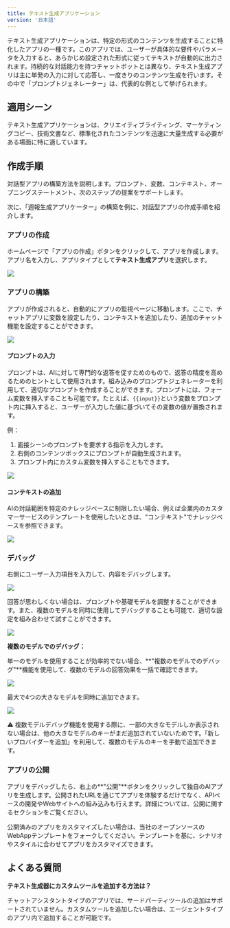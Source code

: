 ```yaml
---
title: テキスト生成アプリケーション
version: '日本語'
---
```


テキスト生成アプリケーションは、特定の形式のコンテンツを生成することに特化したアプリの一種です。このアプリでは、ユーザーが具体的な要件やパラメータを入力すると、あらかじめ設定された形式に従ってテキストが自動的に出力されます。持続的な対話能力を持つチャットボットとは異なり、テキスト生成アプリは主に単発の入力に対して応答し、一度きりのコンテンツ生成を行います。その中で「プロンプトジェネレーター」は、代表的な例として挙げられます。

## 適用シーン

テキスト生成アプリケーションは、クリエイティブライティング、マーケティングコピー、技術文書など、標準化されたコンテンツを迅速に大量生成する必要がある場面に特に適しています。

## 作成手順

対話型アプリの構築方法を説明します。プロンプト、変数、コンテキスト、オープニングステートメント、次のステップの提案をサポートします。

次に、「週報生成アプリケーター」の構築を例に、対話型アプリの作成手順を紹介します。

### アプリの作成

ホームページで「アプリの作成」ボタンをクリックして、アプリを作成します。アプリ名を入力し、アプリタイプとして**テキスト生成アプリ**を選択します。

![](/img/94275017d6f0477fcd32323e52915fd6.png)

### アプリの構築

アプリが作成されると、自動的にアプリの監視ページに移動します。ここで、チャットアプリに変数を設定したり、コンテキストを追加したり、追加のチャット機能を設定することができます。

![](/img/ed7368f117afa02ca5359472ea1167e8.png)

#### プロンプトの入力

プロンプトは、AIに対して専門的な返答を促すためのもので、返答の精度を高めるためのヒントとして使用されます。組み込みのプロンプトジェネレーターを利用して、適切なプロンプトを作成することができます。プロンプトには、フォーム変数を挿入することも可能です。たとえば、`{{input}}`という変数をプロンプト内に挿入すると、ユーザーが入力した値に基づいてその変数の値が置換されます。

例：
1. 面接シーンのプロンプトを要求する指示を入力します。
2. 右側のコンテンツボックスにプロンプトが自動生成されます。
3. プロンプト内にカスタム変数を挿入することもできます。

![](/img/592adde305ffe7a9b2f538b20a14483e.png)

#### コンテキストの追加

AIの対話範囲を特定のナレッジベースに制限したい場合、例えば企業内のカスタマーサービスのテンプレートを使用したいときは、"コンテキスト"でナレッジベースを参照できます。

![](/img/838312f6b88927a08c9f113c9a557608.png)

### デバッグ

右側にユーザー入力項目を入力して、内容をデバッグします。

![](/img/302d73e248bc80a357e83ab3d65dcf32.png)

回答が思わしくない場合は、プロンプトや基礎モデルを調整することができます。また、複数のモデルを同時に使用してデバッグすることも可能で、適切な設定を組み合わせて試すことができます。

![](/img/241e9bd270b26a8b9658a784ecf9bf13.png)

**複数のモデルでのデバッグ：**

単一のモデルを使用することが効率的でない場合、**"複数のモデルでのデバッグ"**機能を使用して、複数のモデルの回答効果を一括で確認できます。

![](/img/5a6cff31c1fa94912ee39306739a2d6e.png)

最大で4つの大きなモデルを同時に追加できます。

![](/img/60109394134b665cb856505503f4d975.png)

⚠️ 複数モデルデバッグ機能を使用する際に、一部の大きなモデルしか表示されない場合は、他の大きなモデルのキーがまだ追加されていないためです。「新しいプロバイダーを追加」を利用して、複数のモデルのキーを手動で追加できます。

### アプリの公開

アプリをデバッグしたら、右上の**"公開"**ボタンをクリックして独自のAIアプリを生成します。公開されたURLを通じてアプリを体験するだけでなく、APIベースの開発やWebサイトへの組み込みも行えます。詳細については、公開に関するセクションをご覧ください。

公開済みのアプリをカスタマイズしたい場合は、当社のオープンソースのWebAppテンプレートをフォークしてください。テンプレートを基に、シナリオやスタイルに合わせてアプリをカスタマイズできます。

## よくある質問

**テキスト生成器にカスタムツールを追加する方法は？**

チャットアシスタントタイプのアプリでは、サードパーティツールの追加はサポートされていません。カスタムツールを追加したい場合は、エージェントタイプのアプリ内で追加することが可能です。

